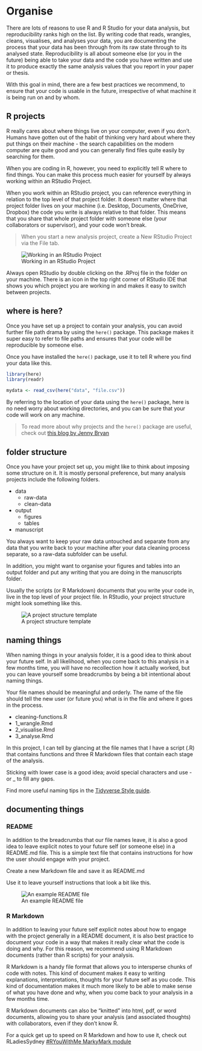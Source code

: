 # Organise

There are lots of reasons to use R and R Studio for your data analysis, but reproducibility ranks high on the list. By writing code that reads, wrangles, cleans, visualises, and analyses your data, you are documenting the process that your data has been through from its raw state through to its analysed state. Reproducibility is all about someone else (or you in the future) being able to take your data and the code you have written and use it to produce exactly the same analysis values that you report in your paper or thesis.

With this goal in mind, there are a few best practices we recommend, to ensure that your code is usable in the future, irrespective of what machine it is being run on and by whom.

## R projects

R really cares about where things live on your computer, even if you don't. Humans have gotten out of the habit of thinking very hard about where they put things on their machine - the search capabilities on the modern computer are quite good and you can generally find files quite easily by searching for them.

When you are coding in R, however, you need to explicitly tell R where to find things. You can make this process much easier for yourself by always working within an RStudio Project.

When you work within an RStudio project, you can reference everything in relation to the top level of that project folder. It doesn't matter where that project folder lives on your machine (i.e. Desktop, Documents, OneDrive, Dropbox) the code you write is always relative to that folder. This means that you share that whole project folder with someone else (your collaborators or supervisor), and your code won't break.

> When you start a new analysis project, create a New RStudio Project via the File tab.

![Working in an RStudio Project](images/project.png)

Always open RStudio by double clicking on the .RProj file in the folder on your machine. There is an icon in the top right corner of RStudio IDE that shows you which project you are working in and makes it easy to switch between projects.

## where is here?

Once you have set up a project to contain your analysis, you can avoid further file path drama by using the `here()` package. This package makes it super easy to refer to file paths and ensures that your code will be reproducible by someone else.

Once you have installed the `here()` package, use it to tell R where you find your data like this.

```r
library(here)
library(readr)

mydata <- read_csv(here("data", "file.csv"))
```

By referring to the location of your data using the `here()` package, here is no need worry about working directories, and you can be sure that your code will work on any machine.

> To read more about why projects and the `here()` package are useful, check out [this blog by Jenny Bryan](https://www.tidyverse.org/blog/2017/12/workflow-vs-script/)

## folder structure

Once you have your project set up, you might like to think about imposing some structure on it. It is mostly personal preference, but many analysis projects include the following folders.

-   data
    -   raw-data
    -   clean-data
-   output
    -   figures
    -   tables
-   manuscript

You always want to keep your raw data untouched and separate from any data that you write back to your machine after your data cleaning process separate, so a raw-data subfolder can be useful.

In addition, you might want to organise your figures and tables into an output folder and put any writing that you are doing in the manuscripts folder.

Usually the scripts (or R Markdown) documents that you write your code in, live in the top level of your project file. In RStudio, your project structure might look something like this.

![A project structure template](images/structure.png)

## naming things

When naming things in your analysis folder, it is a good idea to think about your future self. In all likelihood, when you come back to this analysis in a few months time, you will have no recollection how it actually worked, but you can leave yourself some breadcrumbs by being a bit intentional about naming things. 

Your file names should be meaningful and orderly. The name of the file should tell the new user (or future you) what is in the file and where it goes in the process.

-   cleaning-functions.R
-   1_wrangle.Rmd
-   2_visualise.Rmd
-   3_analyse.Rmd

In this project, I can tell by glancing at the file names that I have a script (.R) that contains functions and three R Markdown files that contain each stage of the analysis.

Sticking with lower case is a good idea; avoid special characters and use - or \_ to fill any gaps.

Find more useful naming tips in the [Tidyverse Style guide](https://style.tidyverse.org/files.html).

## documenting things

### README

In addition to the breadcrumbs that our file names leave, it is also a good idea to leave explicit notes to your future self (or someone else) in a README.md file. This is a simple text file that contains instructions for how the user should engage with your project.

Create a new Markdown file and save it as README.md

Use it to leave yourself instructions that look a bit like this.

![An example README file](images/readme.png)

### R Markdown

In addition to leaving your future self explicit notes about how to engage with the project generally in a README document, it is also best practice to document your code in a way that makes it really clear what the code is doing and why. For this reason, we recommend using R Markdown documents (rather than R scripts) for your analysis. 

R Markdown is a handy file format that allows you to intersperse chunks of code with notes. This kind of document makes it easy to writing explanations, interpretations, thoughts for your future self as you code. This kind of documentation makes it much more likely to be able to make sense of what you have done and why, when you come back to your analysis in a few months time. 

R Markdown documents can also be "knitted" into html, pdf, or word documents, allowing you to share your analysis (and associated thoughts) with collaborators, even if they don't know R. 

For a quick get up to speed on R Markdown and how to use it, check out RLadiesSydney [#RYouWithMe MarkyMark module](https://rladiessydney.org/courses/ryouwithme/04-markymark-1/)


